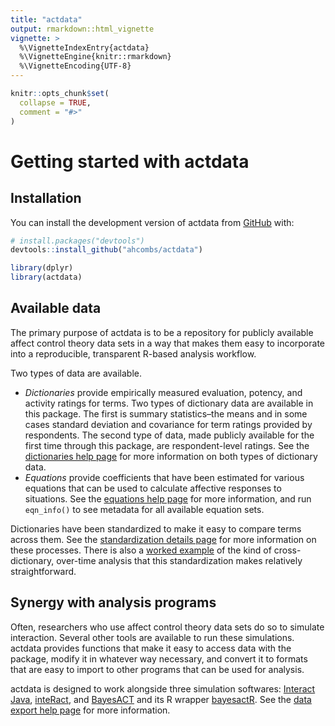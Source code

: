 ```yaml
---
title: "actdata"
output: rmarkdown::html_vignette
vignette: >
  %\VignetteIndexEntry{actdata}
  %\VignetteEngine{knitr::rmarkdown}
  %\VignetteEncoding{UTF-8}
---
```


```r
knitr::opts_chunk$set(
  collapse = TRUE,
  comment = "#>"
)
```
# Getting started with actdata

## Installation

You can install the development version of actdata from [GitHub](https://github.com/) with:

``` r
# install.packages("devtools")
devtools::install_github("ahcombs/actdata")
```
```r
library(dplyr)
library(actdata)
```

## Available data

The primary purpose of actdata is to be a repository for publicly available affect control theory data sets in a way that makes them easy to incorporate into a reproducible, transparent R-based analysis workflow. 

Two types of data are available. 

* *Dictionaries* provide empirically measured evaluation, potency, and activity ratings for terms. Two types of dictionary data are available in this package. The first is summary statistics--the means and in some cases standard deviation and covariance for term ratings provided by respondents. The second type of data, made publicly available for the first time through this package, are respondent-level ratings. See the [dictionaries help page](https://ahcombs.github.io/actdata/articles/dictionaries.html) for more information on both types of dictionary data.
* *Equations* provide coefficients that have been estimated for various equations that can be used to calculate affective responses to situations. See the [equations help page](https://ahcombs.github.io/actdata/articles/equations.html) for more information, and run `eqn_info()` to see metadata for all available equation sets.

Dictionaries have been standardized to make it easy to compare terms across them. See the [standardization details page](https://ahcombs.github.io/actdata/articles/standardization.html) for more information on these processes. There is also a [worked example](https://ahcombs.github.io/actdata/articles/tidyversesubsetexample.html) of the kind of cross-dictionary, over-time analysis that this standardization makes relatively straightforward.

## Synergy with analysis programs

Often, researchers who use affect control theory data sets do so to simulate interaction. Several other tools are available to run these simulations. actdata provides functions that make it easy to access data with the package, modify it in whatever way necessary, and convert it to formats that are easy to import to other programs that can be used for analysis. 

actdata is designed to work alongside three simulation softwares: [Interact Java](http://affectcontroltheory.org/resources-for-researchers/tools-and-software/interact/), [inteRact](https://github.com/ekmaloney/inteRact/), and [BayesACT](https://cs.uwaterloo.ca/~jhoey/research/bayesact/index.php) and its R wrapper [bayesactR](https://github.com/ahcombs/bayesactR). See the [data export help page](https://ahcombs.github.io/actdata/articles/export.html) for more information.

